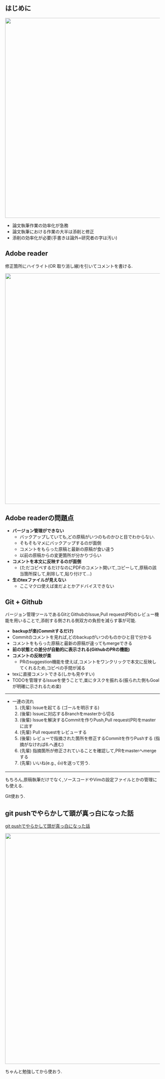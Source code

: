 ## はじめに 

<div align="center">
<img src="./fig/background.png" width="650px">
</div>

- 論文執筆作業の効率化が急務
- 論文執筆における作業の大半は添削と修正
- 添削の効率化が必要(手書きは論外=研究者の字は汚い)

## Adobe reader 

修正箇所にハイライト(OR 取り消し線)を引いてコメントを書ける.

<div align="center">
<img src="./fig/adobe.png" width="750px">
</div>


## Adobe readerの問題点

- **バージョン管理ができない**
  - バックアップしていても,どの原稿がいつのものかひと目でわからない. 
  - そもそもマメにバックアップするのが面倒 
  - コメントをもらった原稿と最新の原稿が食い違う
  - 以前の原稿からの変更箇所が分かりづらい  

- **コメントを本文に反映するのが面倒**
  - (ただコピペするだけなのにPDFのコメント開いて,コピーして,原稿の該当箇所探して,削除して,貼り付けて...)
- **生のtexファイルが見えない**
  - ここマクロ使えば楽だよとかアドバイスできない


## Git + Github 

バージョン管理ツールであるGitとGithubのIssue,Pull request(PR)のレビュー機能を用いることで,添削する側される側双方の負担を減らす事が可能.

- **backupが楽(Commitするだけ)**
- Commitのコメントを見れば,どのbackupがいつのものかひと目で分かる
- コメントをもらった原稿と最新の原稿が違ってもmergeできる
- **前の状態との差分が自動的に表示される(GithubのPRの機能)**
- **コメントの反映が楽**
  - PRのsuggestion機能を使えば,コメントをワンクリックで本文に反映してくれるため,コピペの手間が減る
- texに直接コメントできる(しかも見やすい)
- TODOを管理するIssueを使うことで,楽にタスクを振れる(振られた側もGoalが明確に示されるため楽)

---

  - 一連の流れ
    1. (先輩) Issueを起てる (ゴールを明示する)
    1. (後輩) Issueに対応するBranchをmasterから切る
    1. (後輩) Issueを解決するCommitを作りPush,Pull request(PR)をmasterに出す
    1. (先輩) Pull requestをレビューする
    1. (後輩) レビューで指摘された箇所を修正するCommitを作りPushする (指摘がなければ6.へ進む)
    1. (先輩) 指摘箇所が修正されていることを確認して,PRをmasterへmergeする
    1. (先輩) いいね(e.g., 👍)を送って労う.


---

もちろん,原稿執筆だけでなく,ソースコードやVimの設定ファイルとかの管理にも使える.

Git使おう.

## git pushでやらかして頭が真っ白になった話 

[git pushでやらかして頭が真っ白になった話](https://helen.hatenablog.com/entry/2015/11/03/001910)
<div align="center">
<img src="./fig/white.png" width="750px">
</div>

ちゃんと勉強してから使おう.
